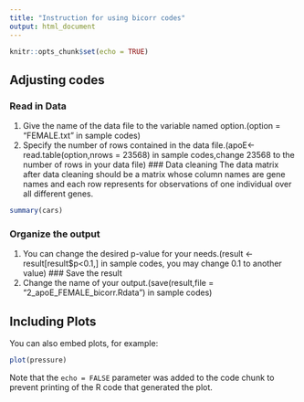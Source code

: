 ---
title: "Instruction for using bicorr codes"
output: html_document
---

```{r setup, include=FALSE}
knitr::opts_chunk$set(echo = TRUE)
```

## Adjusting codes
### Read  in Data
1. Give the name of the data file to the variable named option.(option = "FEMALE.txt" in sample codes)
2. Specify the number of rows contained in the data file.(apoE<-read.table(option,nrows = 23568) in sample codes,change 23568 to the number of rows in your data file)
### Data cleaning
The data matrix after data cleaning should be a matrix whose column names are gene names and each row represents for observations of one individual over all different genes.
```{r cars}
summary(cars)
```
### Organize the output
1. You can change the desired p-value for your needs.(result <- result[result$p<0.1,] in sample codes, you may change 0.1 to another value) 
### Save the result
1. Change the name of your output.(save(result,file = "2_apoE_FEMALE_bicorr.Rdata") in sample codes)


## Including Plots

You can also embed plots, for example:

```{r pressure, echo=FALSE}
plot(pressure)
```

Note that the `echo = FALSE` parameter was added to the code chunk to prevent printing of the R code that generated the plot.
